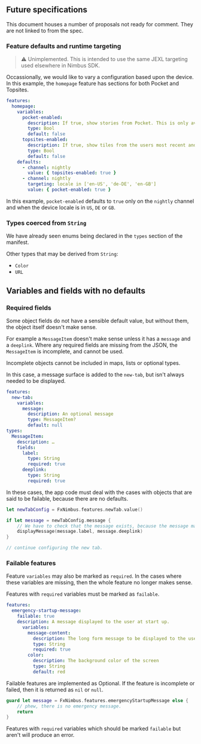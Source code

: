 ## Future specifications

This document houses a number of proposals not ready for comment. They are not linked to from the spec.

### Feature defaults and runtime targeting

> ⚠️ Unimplemented. This is intended to use the same JEXL targeting used elsewhere in Nimbus SDK.

Occassionally, we would like to vary a configuration based upon the device. In this example, the `homepage` feature has sections for both Pocket and Topsites.

```yaml
features:
  homepage:
    variables:
      pocket-enabled:
        description: If true, show stories from Pocket. This is only available in certain territories.
        type: Bool
        default: false
      topsites-enabled:
        description: If true, show tiles from the users most recent and frequently visited pages.
        type: Bool
        default: false
    defaults:
      - channel: nightly
        value: { topsites-enabled: true }
      - channel: nightly
        targeting: locale in ['en-US', 'de-DE', 'en-GB']
        value: { pocket-enabled: true }
```

In this example, `pocket-enabled` defaults to `true` only on the `nightly` channel and when the device locale is in `US`, `DE` or `GB`.


### Types coerced from `String`

We have already seen enums being declared in the `types` section of the manifest.

Other types that may be derived from `String`:

 * `Color`
 * `URL`

## Variables and fields with no defaults

### Required fields

Some object fields do not have a sensible default value, but without them, the object itself doesn't make sense.

For example a `MessageItem` doesn't make sense unless it has a `message` and a `deeplink`. Where any required fields are missing from the JSON, the `MessageItem` is incomplete, and cannot be used.

Incomplete objects cannot be included in maps, lists or optional types.

In this case, a message surface is added to the `new-tab`, but isn't always needed to be displayed.

```yaml
features:
  new-tab:
    variables:
      message:
        description: An optional message
        type: MessageItem?
        default: null
types:
  MessageItem:
    description: …
    fields:
      label:
        type: String
        required: true
      deeplink:
        type: String
        required: true
```

In these cases, the app code must deal with the cases with objects that are said to be failable, because there are no defaults.

```swift
let newTabConfig = FxNimbus.features.newTab.value()

if let message = newTabConfig.message {
    // We have to check that the message exists, because the message may not exist.
    displayMessage(message.label, message.deeplink)
}

// continue configuring the new tab.
```

### Failable features

Feature `variables` may also be marked as `required`. In the cases where these variables are missing, then the whole feature no longer makes sense.

Features with `required` variables must be marked as `failable`.

```yaml
features:
  emergency-startup-message:
    failable: true
    description: A message displayed to the user at start up.
      variables:
        message-content:
          description: The long form message to be displayed to the user
          type: String
          required: true
        color:
          description: The background color of the screen
          type: String
          default: red
```

Failable features are implemented as Optional. If the feature is incomplete or failed, then it is returned as `nil` or `null`.

```swift
guard let message = FxNimbus.features.emergencyStartupMessage else {
    // phew, there is no emergency message.
    return
}
```

Features with `required` variables which should be marked `failable` but aren't will produce an error.